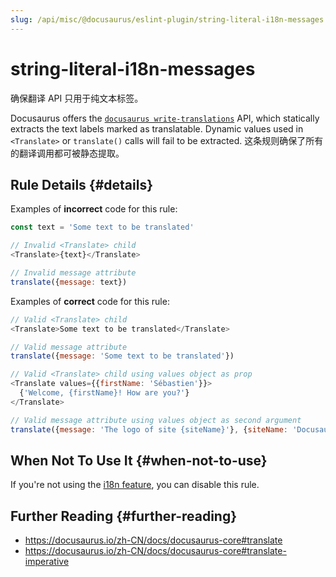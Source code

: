 ```yaml
---
slug: /api/misc/@docusaurus/eslint-plugin/string-literal-i18n-messages
---
```


# string-literal-i18n-messages

确保翻译 API 只用于纯文本标签。

Docusaurus offers the [`docusaurus write-translations`](../../../cli.mdx#docusaurus-write-translations-sitedir) API, which statically extracts the text labels marked as translatable. Dynamic values used in `<Translate>` or `translate()` calls will fail to be extracted. 这条规则确保了所有的翻译调用都可被静态提取。

## Rule Details {#details}

Examples of **incorrect** code for this rule:

```js
const text = 'Some text to be translated'

// Invalid <Translate> child
<Translate>{text}</Translate>

// Invalid message attribute
translate({message: text})
```

Examples of **correct** code for this rule:

```js
// Valid <Translate> child
<Translate>Some text to be translated</Translate>

// Valid message attribute
translate({message: 'Some text to be translated'})

// Valid <Translate> child using values object as prop
<Translate values={{firstName: 'Sébastien'}}>
  {'Welcome, {firstName}! How are you?'}
</Translate>

// Valid message attribute using values object as second argument
translate({message: 'The logo of site {siteName}'}, {siteName: 'Docusaurus'})
```

## When Not To Use It {#when-not-to-use}

If you're not using the [i18n feature](../../../i18n/i18n-introduction.mdx), you can disable this rule.

## Further Reading {#further-reading}

- https://docusaurus.io/zh-CN/docs/docusaurus-core#translate
- https://docusaurus.io/zh-CN/docs/docusaurus-core#translate-imperative
